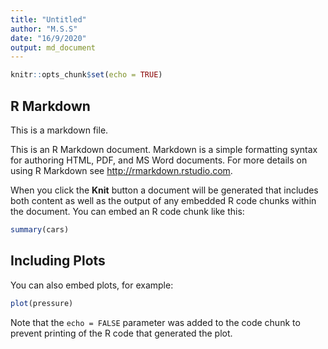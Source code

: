 ---
title: "Untitled"
author: "M.S.S"
date: "16/9/2020"
output: md_document
---

```{r setup, include=FALSE}
knitr::opts_chunk$set(echo = TRUE)
```

## R Markdown
This is a markdown file.

This is an R Markdown document. Markdown is a simple formatting syntax for authoring HTML, PDF, and MS Word documents. For more details on using R Markdown see <http://rmarkdown.rstudio.com>.

When you click the **Knit** button a document will be generated that includes both content as well as the output of any embedded R code chunks within the document. You can embed an R code chunk like this:

```{r cars}
summary(cars)
```

## Including Plots

You can also embed plots, for example:

```{r pressure, echo=FALSE}
plot(pressure)
```

Note that the `echo = FALSE` parameter was added to the code chunk to prevent printing of the R code that generated the plot.
